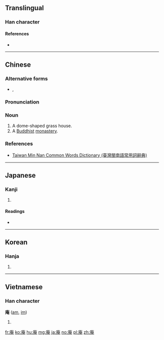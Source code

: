 {{also|菴}}

==Translingual==

===Han character===
{{Han char|rn=53|rad=广|as=08|sn=11|four=00216|canj=IKLU|ids=⿸广奄}}

====References====
* {{Han ref|kx=0347.160|dkj=09369|dj=0657.240|hdz=20887.060|uh=5EB5|ud=24245|bh=B167|bd=45415}}

----

==Chinese==
{{zh-forms}}

===Alternative forms===
* {{zh-l|广}}, {{l|zh|菴}}

===Pronunciation===
{{zh-pron
|m=ān
|c=am1
|mn=am
|oc=y
|mc=y
|cat=n
}}

===Noun===
{{zh-noun}}

# A dome-shaped grass house.
# A [[Buddhist]] [[monastery]].

===References===
* [http://twblg.dict.edu.tw/holodict_new/index.html Taiwan Min Nan Common Words Dictionary (臺灣閩南語常用詞辭典)]

----

==Japanese==

===Kanji===
{{ja-kanji|grade=|rs=广08}}

# {{defn|lang=ja|sort=广08}}

====Readings====
* {{ja-readings|on=[[あん]] (an)|kun=[[いおり]] (iori)}}

----

==Korean==

===Hanja===
{{ko-hanja|hangeul=암|eumhun=암자|rv=am|mr=am}}

# {{defn|lang=ko|sort=广08}}

----

==Vietnamese==

===Han character===
'''庵''' ([[am]], [[im]])

# {{defn|lang=vi}}

[[fr:庵]]
[[ko:庵]]
[[hu:庵]]
[[mg:庵]]
[[ja:庵]]
[[no:庵]]
[[pl:庵]]
[[zh:庵]]